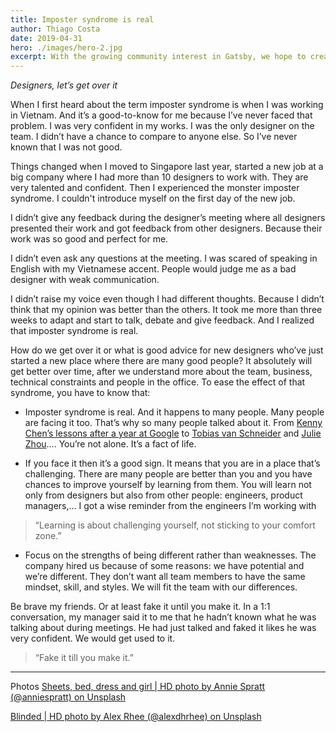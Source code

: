 ```yaml
---
title: Imposter syndrome is real
author: Thiago Costa
date: 2019-04-31
hero: ./images/hero-2.jpg
excerpt: With the growing community interest in Gatsby, we hope to create more resources that make it easier for anyone to grasp the power of this incredible tool.
---
```


*Designers, let’s get over it*

When I first heard about the term imposter syndrome is when I was working in Vietnam. And it’s a good-to-know for me because I’ve never faced that problem. I was very confident in my works. I was the only designer on the team. I didn’t have a chance to compare to anyone else. So I’ve never known that I was not good.

Things changed when I moved to Singapore last year, started a new job at a big company where I had more than 10 designers to work with. They are very talented and confident. Then I experienced the monster imposter syndrome.
I couldn't introduce myself on the first day of the new job.

I didn’t give any feedback during the designer’s meeting where all designers presented their work and got feedback from other designers. Because their work was so good and perfect for me.

I didn’t even ask any questions at the meeting. I was scared of speaking in English with my Vietnamese accent. People would judge me as a bad designer with weak communication.

I didn’t raise my voice even though I had different thoughts. Because I didn’t think that my opinion was better than the others.
It took me more than three weeks to adapt and start to talk, debate and give feedback. And I realized that imposter syndrome is real.

How do we get over it or what is good advice for new designers who’ve just started a new place where there are many good people?
It absolutely will get better over time, after we understand more about the team, business, technical constraints and people in the office. To ease the effect of that syndrome, you have to know that:

- Imposter syndrome is real. And it happens to many people. Many people are facing it too. That’s why so many people talked about it. From [Kenny Chen’s lessons after a year at Google](https://uxdesign.cc/designing-at-google-10-things-i-know-to-be-true-e033d97e5f13) to [Tobias van Schneider](https://www.vanschneider.com/the-imposter-syndrome) and [Julie Zhou](https://medium.com/the-year-of-the-looking-glass/the-imposter-syndrome-9e23e2326d88)…. You’re not alone. It’s a fact of life.

- If you face it then it’s a good sign. It means that you are in a place that’s challenging. There are many people are better than you and you have chances to improve yourself by learning from them. You will learn not only from designers but also from other people: engineers, product managers,… I got a wise reminder from the engineers I’m working with

> “Learning is about challenging yourself, not sticking to your comfort zone.”  

- Focus on the strengths of being different rather than weaknesses. The company hired us because of some reasons: we have potential and we’re different. They don’t want all team members to have the same mindset, skill, and styles. We will fit the team with our differences.

Be brave my friends. Or at least fake it until you make it. In a 1:1 conversation, my manager said it to me that he hadn’t known what he was talking about during meetings. He had just talked and faked it likes he was very confident. We would get used to it.

> “Fake it till you make it.”  

- - - -

Photos
[Sheets, bed, dress and girl | HD photo by Annie Spratt (@anniespratt) on Unsplash](https://unsplash.com/photos/2pyUWWVFC8M)

[Blinded | HD photo by Alex Rhee (@alexdhrhee) on Unsplash](https://unsplash.com/photos/mCzFV8Vnc2Y)
